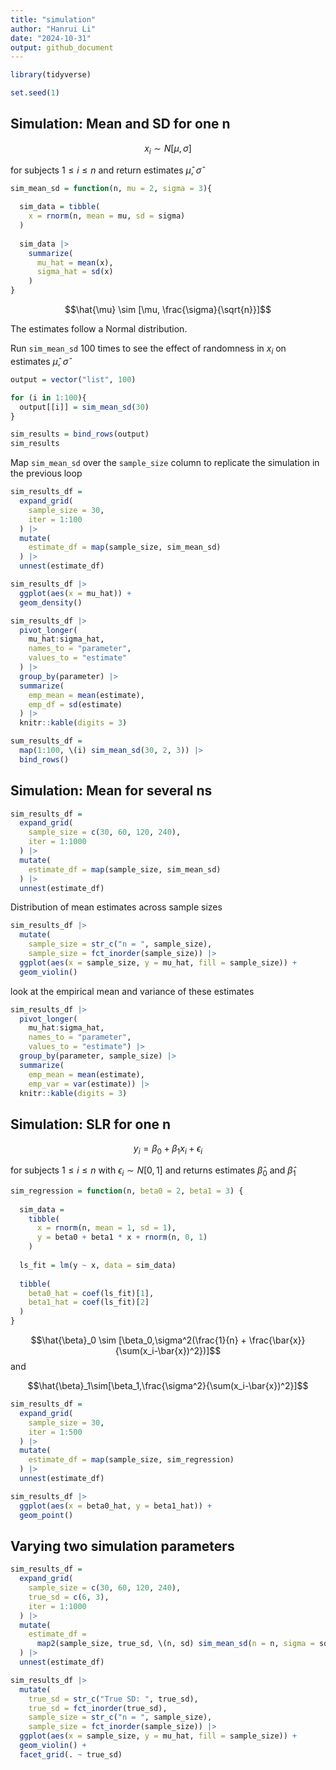 ```yaml
---
title: "simulation"
author: "Hanrui Li"
date: "2024-10-31"
output: github_document
---
```


```r
library(tidyverse)

set.seed(1)
```

## Simulation: Mean and SD for one **n**

$$x_i \sim N[\mu, \sigma]$$

for subjects $1 \le i \le n$ and return estimates $\hat{\mu}$, $\hat{\sigma}$

```r
sim_mean_sd = function(n, mu = 2, sigma = 3){
  
  sim_data = tibble(
    x = rnorm(n, mean = mu, sd = sigma)
  )
  
  sim_data |>
    summarize(
      mu_hat = mean(x),
      sigma_hat = sd(x)
    )
}
```

$$\hat{\mu} \sim [\mu, \frac{\sigma}{\sqrt{n}}]$$

The estimates follow a Normal distribution.

Run `sim_mean_sd` 100 times to see the effect of randomness in $x_i$ on estimates $\hat{\mu}$, $\hat{\sigma}$

```r
output = vector("list", 100)

for (i in 1:100){
  output[[i]] = sim_mean_sd(30)
}

sim_results = bind_rows(output)
sim_results
```

Map `sim_mean_sd` over the `sample_size` column to replicate the simulation in the previous loop

```r
sim_results_df = 
  expand_grid(
    sample_size = 30,
    iter = 1:100
  ) |>
  mutate(
    estimate_df = map(sample_size, sim_mean_sd)
  ) |>
  unnest(estimate_df)
```

```r
sim_results_df |>
  ggplot(aes(x = mu_hat)) +
  geom_density()
```

```r
sim_results_df |>
  pivot_longer(
    mu_hat:sigma_hat,
    names_to = "parameter",
    values_to = "estimate"
  ) |>
  group_by(parameter) |>
  summarize(
    emp_mean = mean(estimate),
    emp_df = sd(estimate)
  ) |>
  knitr::kable(digits = 3)
```

```r
sum_results_df = 
  map(1:100, \(i) sim_mean_sd(30, 2, 3)) |>
  bind_rows()
```


## Simulation: Mean for several **n**s

```r
sim_results_df = 
  expand_grid(
    sample_size = c(30, 60, 120, 240),
    iter = 1:1000
  ) |> 
  mutate(
    estimate_df = map(sample_size, sim_mean_sd)
  ) |> 
  unnest(estimate_df)
```

Distribution of mean estimates across sample sizes

```r
sim_results_df |> 
  mutate(
    sample_size = str_c("n = ", sample_size),
    sample_size = fct_inorder(sample_size)) |> 
  ggplot(aes(x = sample_size, y = mu_hat, fill = sample_size)) + 
  geom_violin()
```

look at the empirical mean and variance of these estimates

```r
sim_results_df |> 
  pivot_longer(
    mu_hat:sigma_hat,
    names_to = "parameter", 
    values_to = "estimate") |> 
  group_by(parameter, sample_size) |> 
  summarize(
    emp_mean = mean(estimate),
    emp_var = var(estimate)) |> 
  knitr::kable(digits = 3)
```


## Simulation: SLR for one **n**

$$y_i = \beta_0+\beta_1 x_i + \epsilon_i$$

for subjects $1 \le i \le n$ with $\epsilon_i \sim N[0,1]$ and returns estimates $\hat{\beta}_0$ and $\hat{\beta}_1$

```r
sim_regression = function(n, beta0 = 2, beta1 = 3) {
  
  sim_data = 
    tibble(
      x = rnorm(n, mean = 1, sd = 1),
      y = beta0 + beta1 * x + rnorm(n, 0, 1)
    )
  
  ls_fit = lm(y ~ x, data = sim_data)
  
  tibble(
    beta0_hat = coef(ls_fit)[1],
    beta1_hat = coef(ls_fit)[2]
  )
}
```


$$\hat{\beta}_0 \sim [\beta_0,\sigma^2(\frac{1}{n} + \frac{\bar{x}}{\sum(x_i-\bar{x})^2})]$$ and

$$\hat{\beta}_1\sim[\beta_1,\frac{\sigma^2}{\sum(x_i-\bar{x})^2}]$$

```r
sim_results_df = 
  expand_grid(
    sample_size = 30,
    iter = 1:500
  ) |> 
  mutate(
    estimate_df = map(sample_size, sim_regression)
  ) |> 
  unnest(estimate_df)
```

```r
sim_results_df |> 
  ggplot(aes(x = beta0_hat, y = beta1_hat)) + 
  geom_point()
```


## Varying two simulation parameters

```r
sim_results_df = 
  expand_grid(
    sample_size = c(30, 60, 120, 240),
    true_sd = c(6, 3),
    iter = 1:1000
  ) |> 
  mutate(
    estimate_df = 
      map2(sample_size, true_sd, \(n, sd) sim_mean_sd(n = n, sigma = sd))
  ) |> 
  unnest(estimate_df)
```

```r
sim_results_df |> 
  mutate(
    true_sd = str_c("True SD: ", true_sd),
    true_sd = fct_inorder(true_sd),
    sample_size = str_c("n = ", sample_size),
    sample_size = fct_inorder(sample_size)) |> 
  ggplot(aes(x = sample_size, y = mu_hat, fill = sample_size)) + 
  geom_violin() + 
  facet_grid(. ~ true_sd)
```



